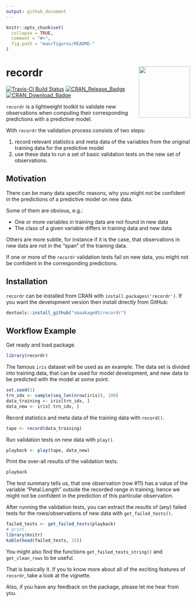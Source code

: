 ```yaml
---
output: github_document
---
```


<!-- README.md is generated from README.Rmd. Please edit that file -->

```r
knitr::opts_chunk$set(
  collapse = TRUE,
  comment = "#>",
  fig.path = "man/figures/README-"
)
```

# recordr <img src="man/figures/logo.png" align="right" height=140/>

[![Travis-CI Build Status](https://travis-ci.org/smaakage85/customsteps.svg?branch=master)](https://travis-ci.org/smaakage85/recordr)
[![CRAN\_Release\_Badge](http://www.r-pkg.org/badges/version-ago/modelgrid)](https://CRAN.R-project.org/package=recordr) [![CRAN\_Download\_Badge](http://cranlogs.r-pkg.org/badges/modelgrid)](https://CRAN.R-project.org/package=recordr)

`recordr` is a lightweight toolkit to validate new observations when computing
their corresponding predictions with a predictive model. 

With `recordr` the validation process consists of two steps: 

1. record relevant statistics and meta data of the variables from the original
training data for the predictive model 
2. use these data to run a set of basic validation tests on the new set of 
observations.

## Motivation

There can be many data specific reasons, why you might not be confident in the
predictions of a predictive model on new data. 

Some of them are obvious, e.g.:

* One or more variables in training data are not found in new data
* The class of a given variable differs in training data and new data

Others are more subtle, for instance if it is the case, that observations in 
new data are not in the "span" of the training data. 

If one or more of the `recordr` validation tests fail on new data, you might not
be confident in the corresponding predictions.

## Installation

`recordr` can be installed from CRAN with `install.packages('recordr')`. 
If you want the development version then install directly from GitHub:

```r
devtools::install_github("smaakage85/recordr")
```

## Workflow Example

Get ready and load package.

```r
library(recordr)
```

The famous `iris` dataset will be used as an example. The data set is divided
into training data, that can be used for model development, and new data to be
predicted with the model at some point.

```r
set.seed(1)
trn_idx <- sample(seq_len(nrow(iris)), 100)
data_training <- iris[trn_idx, ]
data_new <- iris[-trn_idx, ]
```

Record statistics and meta data of the training data with `record()`.

```r
tape <- record(data_training)
```

Run validation tests on new data with `play()`.

```r
playback <- play(tape, data_new)
```

Print the over-all results of the validation tests.

```r
playback
```

The test summary tells us, that one observation (row #11) has a value of 
the variable "Petal.Length" outside the recorded range in training; hence we 
might not be confident in the prediction of this particular observation.

After running the validation tests, you can extract the results of (any) failed 
tests for the rows/observations of new data with `get_failed_tests()`.

```r
failed_tests <- get_failed_tests(playback)
# print.
library(knitr)
kable(head(failed_tests, 15))
```

You might also find the functions `get_failed_tests_string()` and 
`get_clean_rows` to be useful.

That is basically it. If you to know more about all of the exciting features 
of `recordr`, take a look at the vignette.

Also, if you have any feedback on the package, please let me hear from you.

